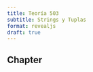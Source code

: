 ```yaml
---
title: Teoría 503
subtitle: Strings y Tuplas
format: revealjs
draft: true
---
```


## Chapter {.center}



